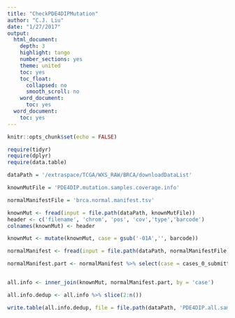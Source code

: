 ```yaml
---
title: "CheckPDE4DIPMutation"
author: "C.J. Liu"
date: "1/27/2017"
output:
  html_document:
    depth: 3
    highlight: tango
    number_sections: yes
    theme: united
    toc: yes
    toc_float:
      collapsed: no
      smooth_scroll: no
    word_document:
      toc: yes
  word_document:
    toc: yes
---
```


```r
knitr::opts_chunk$set(echo = FALSE)
```

```r
require(tidyr)
require(dplyr)
require(data.table)
```
```r
dataPath = '/extraspace/TCGA/WXS_RAW/BRCA/downloadDataList'

knownMutFile = 'PDE4DIP.mutation.samples.coverage.info'

normalManifestFile = 'brca.normal.manifest.tsv'

knownMut <- fread(input = file.path(dataPath, knownMutFile))
header <- c('filename', 'chrom', 'pos', 'cov','type','barcode')
colnames(knownMut) <- header

knownMut <- mutate(knownMut, case = gsub('-01A','', barcode))

normalManifest <- fread(input = file.path(dataPath, normalManifestFile))

normalManifest.part <- normalManifest %>% select(case = cases_0_submitter_id, barcode.normal = cases_0_samples_0_submitter_id, filename.normal = filename)


all.info <- inner_join(knownMut, normalManifest.part, by = 'case')

all.info.dedup <- all.info %>% slice(2:n())

write.table(all.info.dedup, file = file.path(dataPath, 'PDE4DIP.all.sample.info'), row.names = F, col.names = T, sep = '\t', quote = F)
```

